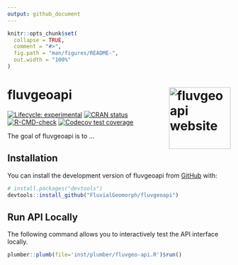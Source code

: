 ```yaml
---
output: github_document
---
```


<!-- README.md is generated from README.Rmd. Please edit that file -->
<!-- devtools::build_readme() -->

```r
knitr::opts_chunk$set(
  collapse = TRUE,
  comment = "#>",
  fig.path = "man/figures/README-",
  out.width = "100%"
)
```

# fluvgeoapi <a href="https://fluvialgeomorph.github.io/fluvgeoapi/"><img src="man/figures/logo.png" align="right" height="139" alt="fluvgeoapi website" /></a>

<!-- badges: start -->
[![Lifecycle: experimental](https://img.shields.io/badge/lifecycle-experimental-orange.svg)](https://lifecycle.r-lib.org/articles/stages.html#experimental)
[![CRAN status](https://www.r-pkg.org/badges/version/fluvgeoapi)](https://CRAN.R-project.org/package=fluvgeoapi)
[![R-CMD-check](https://github.com/FluvialGeomorph/fluvgeoapi/actions/workflows/R-CMD-check.yaml/badge.svg)](https://github.com/FluvialGeomorph/fluvgeoapi/actions/workflows/R-CMD-check.yaml)
[![Codecov test coverage](https://codecov.io/gh/FluvialGeomorph/fluvgeoapi/branch/main/graph/badge.svg)](https://app.codecov.io/gh/FluvialGeomorph/fluvgeoapi?branch=main)
<!-- badges: end -->

The goal of fluvgeoapi is to ...

## Installation

You can install the development version of fluvgeoapi from [GitHub](https://github.com/) with:

``` r
# install.packages("devtools")
devtools::install_github("FluvialGeomorph/fluvgeoapi")
```

## Run API Locally
The following command allows you to interactively test the API interface locally. 

``` r
plumber::plumb(file='inst/plumber/fluvgeo-api.R')$run()
```


